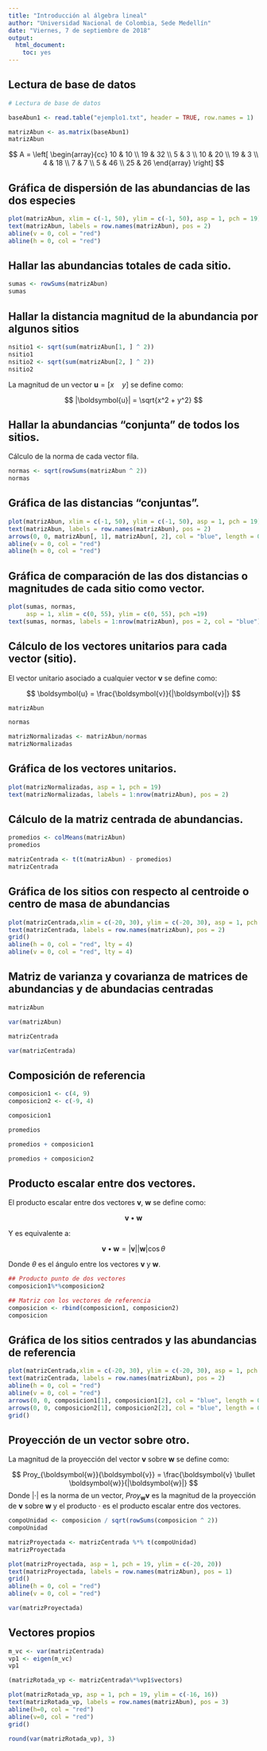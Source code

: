 ```yaml
---
title: "Introducción al álgebra lineal"
author: "Universidad Nacional de Colombia, Sede Medellín"
date: "Viernes, 7 de septiembre de 2018"
output: 
  html_document: 
    toc: yes
---
```



## Lectura de base de datos

```r
# Lectura de base de datos

baseAbun1 <- read.table("ejemplo1.txt", header = TRUE, row.names = 1)
```

```r
matrizAbun <- as.matrix(baseAbun1)
matrizAbun
```

$$
A =
\left[ \begin{array}{cc}
10  & 10 \\
19  & 32 \\
5   & 3 \\
10  & 20 \\
19  &  3 \\
4   & 18 \\
7   & 7 \\
5   & 46 \\
25  & 26 \end{array} \right]
$$


## Gráfica de dispersión de las abundancias de las dos especies
```r
plot(matrizAbun, xlim = c(-1, 50), ylim = c(-1, 50), asp = 1, pch = 19)
text(matrizAbun, labels = row.names(matrizAbun), pos = 2)
abline(v = 0, col = "red")
abline(h = 0, col = "red")
```


## Hallar las abundancias totales de cada sitio.

```r
sumas <- rowSums(matrizAbun)
sumas
```


## Hallar la distancia magnitud de la abundancia por algunos sitios
```r
nsitio1 <- sqrt(sum(matrizAbun[1, ] ^ 2))
nsitio1
nsitio2 <- sqrt(sum(matrizAbun[2, ] ^ 2))
nsitio2
```

La magnitud de un vector  $\boldsymbol{u} = [x \quad y]$ se define como:

$$
 |\boldsymbol{u}| = \sqrt{x^2 + y^2}
$$

## Hallar la abundancias "conjunta" de todos los sitios.

Cálculo de la norma de cada vector fila.
```r
normas <- sqrt(rowSums(matrizAbun ^ 2))
normas
```

## Gráfica de las distancias "conjuntas".

```r
plot(matrizAbun, xlim = c(-1, 50), ylim = c(-1, 50), asp = 1, pch = 19)
text(matrizAbun, labels = row.names(matrizAbun), pos = 2)
arrows(0, 0, matrizAbun[, 1], matrizAbun[, 2], col = "blue", length = 0.2)
abline(v = 0, col = "red")
abline(h = 0, col = "red")
```


## Gráfica de comparación de las dos distancias o magnitudes de cada sitio como vector.

```r
plot(sumas, normas,
     asp = 1, xlim = c(0, 55), ylim = c(0, 55), pch =19)
text(sumas, normas, labels = 1:nrow(matrizAbun), pos = 2, col = "blue")
```

## Cálculo de los vectores unitarios para cada vector (sitio).

El vector unitario asociado a cualquier vector $\boldsymbol{v}$ se define como:

$$
 \boldsymbol{u} = \frac{\boldsymbol{v}}{|\boldsymbol{v}|}
$$

```r
matrizAbun
```

```r
normas
```


```r
matrizNormalizadas <- matrizAbun/normas
matrizNormalizadas
```

## Gráfica de los vectores unitarios.

```r

plot(matrizNormalizadas, asp = 1, pch = 19)
text(matrizNormalizadas, labels = 1:nrow(matrizAbun), pos = 2)

```

## Cálculo de la matriz centrada de abundancias.



```r
promedios <- colMeans(matrizAbun)
promedios
```


```r
matrizCentrada <- t(t(matrizAbun) - promedios)
matrizCentrada
```


## Gráfica de los sitios con respecto al centroide o centro de masa de abundancias

```r
plot(matrizCentrada,xlim = c(-20, 30), ylim = c(-20, 30), asp = 1, pch = 19)
text(matrizCentrada, labels = row.names(matrizAbun), pos = 2)
grid()
abline(h = 0, col = "red", lty = 4)
abline(v = 0, col = "red", lty = 4)

```

## Matriz de varianza y covarianza de matrices de abundancias y de abundacias centradas
```r
matrizAbun
```

```r
var(matrizAbun)
```


```r
matrizCentrada
```

```r
var(matrizCentrada)
```




## Composición de referencia

```r
composicion1 <- c(4, 9)
composicion2 <- c(-9, 4)
```

```r
composicion1
```

```r
promedios
```


```r
promedios + composicion1
```
```r
promedios + composicion2
```



## Producto escalar entre dos vectores.

El producto escalar entre dos vectores $\boldsymbol{v}$, $\boldsymbol{w}$ se 
define como:

$$
 \boldsymbol{v} \bullet \boldsymbol{w}
$$

Y es equivalente a:

$$
 \boldsymbol{v} \bullet \boldsymbol{w} = |\boldsymbol{v}| |\boldsymbol{w}| \cos \theta
$$

Donde $\theta$ es el ángulo entre los vectores $\boldsymbol{v}$ y $\boldsymbol{w}$.

```r
## Producto punto de dos vectores
composicion1%*%composicion2
```


```r
## Matriz con los vectores de referencia
composicion <- rbind(composicion1, composicion2)
composicion
```




## Gráfica de los sitios centrados y las abundancias de referencia

```r

plot(matrizCentrada,xlim = c(-20, 30), ylim = c(-20, 30), asp = 1, pch = 19)
text(matrizCentrada, labels = row.names(matrizAbun), pos = 2)
abline(h = 0, col = "red")
abline(v = 0, col = "red")
arrows(0, 0, composicion1[1], composicion1[2], col = "blue", length = 0.2, lwd = 2)
arrows(0, 0, composicion2[1], composicion2[2], col = "blue", length = 0.2, lwd = 2)
grid()
```


## Proyección de un vector sobre otro.

La magnitud de la proyección del vector $\boldsymbol{v}$ sobre $\boldsymbol{w}$ se
define como:

$$
 Proy_{\boldsymbol{w}}{\boldsymbol{v}} = \frac{\boldsymbol{v} \bullet \boldsymbol{w}}{|\boldsymbol{w}|}
$$
Donde $|\cdot|$ es la norma de un vector, 
$Proy_{\boldsymbol{w}}{\boldsymbol{v}}$ es la magnitud de la proyección
de $\boldsymbol{v}$ sobre $\boldsymbol{w}$ y el producto $\cdot$ es
el producto escalar entre dos vectores.

```r
compoUnidad <- composicion / sqrt(rowSums(composicion ^ 2))
compoUnidad
```

```r
matrizProyectada <- matrizCentrada %*% t(compoUnidad)
matrizProyectada
```



```r
plot(matrizProyectada, asp = 1, pch = 19, ylim = c(-20, 20))
text(matrizProyectada, labels = row.names(matrizAbun), pos = 1)
grid()
abline(h = 0, col = "red")
abline(v = 0, col = "red")
```
```r
var(matrizProyectada)
```



## Vectores propios


```r
m_vc <- var(matrizCentrada)
vp1 <- eigen(m_vc)
vp1
```

```r
(matrizRotada_vp <- matrizCentrada%*%vp1$vectors)
```


```r
plot(matrizRotada_vp, asp = 1, pch = 19, ylim = c(-16, 16))
text(matrizRotada_vp, labels = row.names(matrizAbun), pos = 3)
abline(h=0, col = "red")
abline(v=0, col = "red")
grid()
```

```r
round(var(matrizRotada_vp), 3)
```


